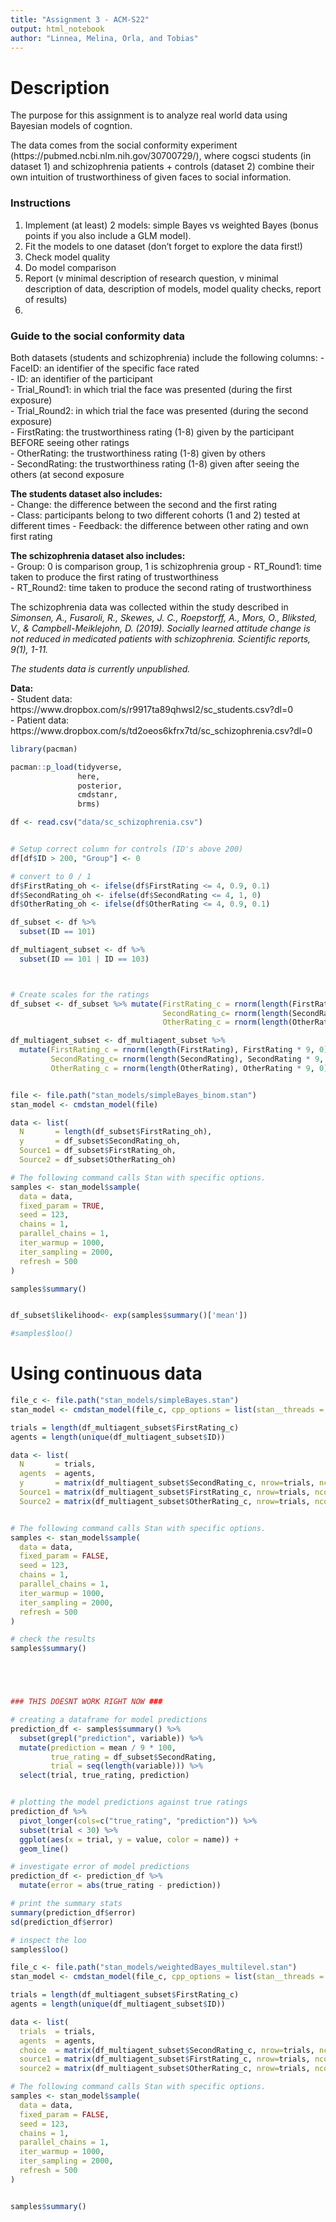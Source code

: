 ```yaml
---
title: "Assignment 3 - ACM-S22"
output: html_notebook
author: "Linnea, Melina, Orla, and Tobias"
---
```


# Description
The purpose for this assignment is to analyze real world data using Bayesian models of cogntion.  

The data comes from the social conformity experiment (https://pubmed.ncbi.nlm.nih.gov/30700729/), where cogsci students (in dataset 1) and schizophrenia patients + controls (dataset 2) combine their own intuition of trustworthiness of given faces to social information.

### Instructions
1. Implement (at least) 2 models: simple Bayes vs weighted Bayes (bonus points if you also include a GLM model).  
2. Fit the  models to one dataset (don't forget to explore the data first!)  
3. Check model quality  
4. Do model comparison  
5. Report (v minimal description of research question, v minimal description of data, description of models, model quality checks, report of results)  
6. [optional]: parameter/model recovery

### Guide to the social conformity data
Both datasets (students and schizophrenia) include the following columns:
- FaceID: an identifier of the specific face rated  
- ID: an identifier of the participant  
- Trial_Round1: in which trial the face was presented (during the first exposure)  
- Trial_Round2: in which trial the face was presented (during the second exposure)  
- FirstRating: the trustworthiness rating (1-8) given by the participant BEFORE seeing other ratings  
- OtherRating: the trustworthiness rating (1-8) given by others  
- SecondRating: the trustworthiness rating (1-8) given after seeing the others (at second exposure  

**The students dataset also includes:**  
- Change: the difference between the second and the first rating  
- Class: participants belong to two different cohorts (1 and 2) tested at different times - Feedback: the difference between other rating and own first rating  

**The schizophrenia dataset also includes:**  
- Group: 0 is comparison group, 1 is schizophrenia group 
- RT_Round1: time taken to produce the first rating of trustworthiness   
- RT_Round2: time taken to produce the second rating of trustworthiness  

The schizophrenia data was collected within the study described in *Simonsen, A., Fusaroli, R., Skewes, J. C., Roepstorff, A., Mors, O., Bliksted, V., & Campbell-Meiklejohn, D. (2019). Socially learned attitude change is not reduced in medicated patients with schizophrenia. Scientific reports, 9(1), 1-11.*

*The students data is currently unpublished.*

**Data:**  
- Student data: https://www.dropbox.com/s/r9917ta89qhwsl2/sc_students.csv?dl=0  
- Patient data: https://www.dropbox.com/s/td2oeos6kfrx7td/sc_schizophrenia.csv?dl=0  


```r

library(pacman)

pacman::p_load(tidyverse,
               here,
               posterior,
               cmdstanr,
               brms)

df <- read.csv("data/sc_schizophrenia.csv")


# Setup correct column for controls (ID's above 200)
df[df$ID > 200, "Group"] <- 0

# convert to 0 / 1
df$FirstRating_oh <- ifelse(df$FirstRating <= 4, 0.9, 0.1)
df$SecondRating_oh <- ifelse(df$SecondRating <= 4, 1, 0)
df$OtherRating_oh <- ifelse(df$OtherRating <= 4, 0.9, 0.1)

df_subset <- df %>% 
  subset(ID == 101)

df_multiagent_subset <- df %>% 
  subset(ID == 101 | ID == 103)



# Create scales for the ratings 
df_subset <- df_subset %>% mutate(FirstRating_c = rnorm(length(FirstRating), FirstRating * 9, 0) / 100,
                                  SecondRating_c= rnorm(length(SecondRating), SecondRating * 9, 0) / 100,
                                  OtherRating_c = rnorm(length(OtherRating), OtherRating * 9, 0) / 100)

df_multiagent_subset <- df_multiagent_subset %>% 
  mutate(FirstRating_c = rnorm(length(FirstRating), FirstRating * 9, 0) / 100,
         SecondRating_c= rnorm(length(SecondRating), SecondRating * 9, 0) / 100,
         OtherRating_c = rnorm(length(OtherRating), OtherRating * 9, 0) / 100)



```



```r

file <- file.path("stan_models/simpleBayes_binom.stan")
stan_model <- cmdstan_model(file)

data <- list(
  N       = length(df_subset$FirstRating_oh),
  y       = df_subset$SecondRating_oh,
  Source1 = df_subset$FirstRating_oh,
  Source2 = df_subset$OtherRating_oh)

# The following command calls Stan with specific options.
samples <- stan_model$sample(
  data = data,
  fixed_param = TRUE, 
  seed = 123,
  chains = 1,
  parallel_chains = 1,
  iter_warmup = 1000,
  iter_sampling = 2000,
  refresh = 500
)

samples$summary()


df_subset$likelihood<- exp(samples$summary()['mean'])

#samples$loo()

```


# Using continuous data 
```r

file_c <- file.path("stan_models/simpleBayes.stan")
stan_model <- cmdstan_model(file_c, cpp_options = list(stan__threads = TRUE))

trials = length(df_multiagent_subset$FirstRating_c)
agents = length(unique(df_multiagent_subset$ID))

data <- list(
  N       = trials,
  agents  = agents,
  y       = matrix(df_multiagent_subset$SecondRating_c, nrow=trials, ncol=agents),
  Source1 = matrix(df_multiagent_subset$FirstRating_c, nrow=trials, ncol=agents),
  Source2 = matrix(df_multiagent_subset$OtherRating_c, nrow=trials, ncol=agents))


# The following command calls Stan with specific options.
samples <- stan_model$sample(
  data = data,
  fixed_param = FALSE, 
  seed = 123,
  chains = 1,
  parallel_chains = 1,
  iter_warmup = 1000,
  iter_sampling = 2000,
  refresh = 500
)

# check the results 
samples$summary()





### THIS DOESNT WORK RIGHT NOW ###

# creating a dataframe for model predictions
prediction_df <- samples$summary() %>%
  subset(grepl("prediction", variable)) %>%
  mutate(prediction = mean / 9 * 100,
         true_rating = df_subset$SecondRating,
         trial = seq(length(variable))) %>%
  select(trial, true_rating, prediction)


# plotting the model predictions against true ratings
prediction_df %>%
  pivot_longer(cols=c("true_rating", "prediction")) %>%
  subset(trial < 30) %>%
  ggplot(aes(x = trial, y = value, color = name)) +
  geom_line()

# investigate error of model predictions
prediction_df <- prediction_df %>%
  mutate(error = abs(true_rating - prediction))

# print the summary stats
summary(prediction_df$error)
sd(prediction_df$error)

# inspect the loo
samples$loo()

```






```r

file_c <- file.path("stan_models/weightedBayes_multilevel.stan")
stan_model <- cmdstan_model(file_c, cpp_options = list(stan__threads = TRUE))

trials = length(df_multiagent_subset$FirstRating_c)
agents = length(unique(df_multiagent_subset$ID))

data <- list(
  trials  = trials,
  agents  = agents,
  choice  = matrix(df_multiagent_subset$SecondRating_c, nrow=trials, ncol=agents),
  source1 = matrix(df_multiagent_subset$FirstRating_c, nrow=trials, ncol=agents),
  source2 = matrix(df_multiagent_subset$OtherRating_c, nrow=trials, ncol=agents))

# The following command calls Stan with specific options.
samples <- stan_model$sample(
  data = data,
  fixed_param = FALSE, 
  seed = 123,
  chains = 1,
  parallel_chains = 1,
  iter_warmup = 1000,
  iter_sampling = 2000,
  refresh = 500
)


samples$summary()

```










